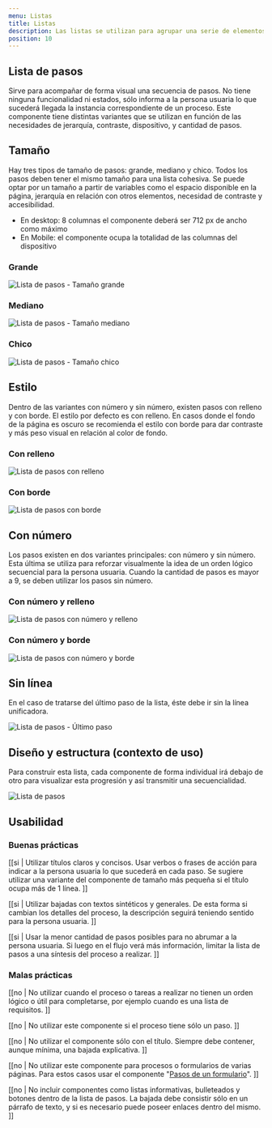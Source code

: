 ```yaml
---
menu: Listas
title: Listas
description: Las listas se utilizan para agrupar una serie de elementos relacionados. Los elementos de una lista pueden comenzar con un número o una viñeta. Para listas que presentan un orden secuencial de pasos, utilizamos la Lista de pasos.
position: 10
---
```


## Lista de pasos

Sirve para acompañar de forma visual una secuencia de pasos. No tiene ninguna funcionalidad ni estados, sólo informa a la persona usuaria lo que sucederá llegada la instancia correspondiente de un proceso. Este componente tiene distintas variantes que se utilizan en función de las necesidades de jerarquía, contraste, dispositivo, y cantidad de pasos.

<h2>Tamaño</h2>

Hay tres tipos de tamaño de pasos: grande, mediano y chico. Todos los pasos deben tener el mismo tamaño para una lista cohesiva. Se puede optar por un tamaño a partir de variables como el espacio disponible en la página, jerarquía en relación con otros elementos, necesidad de contraste y accesibilidad.
* En desktop: 8 columnas el componente deberá ser 712 px de ancho como máximo
* En Mobile: el componente ocupa la totalidad de las columnas del dispositivo

### Grande

<div className="mt-4 mb-5 mx-auto">
  <img src="/componentes/lista-de-pasos/paso-grande.svg" alt="Lista de pasos - Tamaño grande" />
</div>

### Mediano

<div className="mt-4 mb-5 mx-auto">
  <img src="/componentes/lista-de-pasos/paso-mediano.svg" alt="Lista de pasos - Tamaño mediano" />
</div>

### Chico

<div className="mt-4 mb-5 mx-auto">
  <img src="/componentes/lista-de-pasos/paso-chico.svg" alt="Lista de pasos - Tamaño chico" />
</div>

<h2>Estilo</h2>

Dentro de las variantes con número y sin número, existen pasos con relleno y con borde. El estilo por defecto es con relleno. En casos donde el fondo de la página es oscuro se recomienda el estilo con borde para dar contraste y más peso visual en relación al color de fondo.

### Con relleno

<div className="mt-4 mb-5 mx-auto">
  <img src="/componentes/lista-de-pasos/paso-mediano.svg" alt="Lista de pasos con relleno" />
</div>

### Con borde

<div className="mt-4 mb-5 mx-auto">
  <img src="/componentes/lista-de-pasos/paso-borde.svg" alt="Lista de pasos con borde" />
</div>

<h2>Con número</h2>

Los pasos existen en dos variantes principales: con número y sin número. Esta última se utiliza para reforzar visualmente la idea de un orden lógico secuencial para la persona usuaria. Cuando la cantidad de pasos es mayor a 9, se deben utilizar los pasos sin número. 

### Con número y relleno

<div className="mt-4 mb-5 mx-auto">
  <img src="/componentes/lista-de-pasos/paso-numero.svg" alt="Lista de pasos con número y relleno" />
</div>

### Con número y borde

<div className="mt-4 mb-5 mx-auto">
  <img src="/componentes/lista-de-pasos/paso-numero-borde.svg" alt="Lista de pasos con número y borde" />
</div>

<h2>Sin línea</h2>

En el caso de tratarse del último paso de la lista, éste debe ir sin la línea unificadora. 

<div className="mt-4 mb-5 mx-auto">
  <img src="/componentes/lista-de-pasos/paso-ultimo.svg" alt="Lista de pasos - Último paso" />
</div>

## Diseño y estructura (contexto de uso)

Para construir esta lista, cada componente de forma individual irá debajo de otro para visualizar esta progresión y así transmitir una secuencialidad.

<div className="mt-4 mb-5 mx-auto">
  <img src="/componentes/lista-de-pasos/lista-de-pasos.svg" alt="Lista de pasos" />
</div>

## Usabilidad

### Buenas prácticas

[[si | Utilizar títulos claros y concisos. Usar verbos o frases de acción para indicar a la persona usuaria lo que sucederá en cada paso. Se sugiere utilizar una variante del componente de tamaño más pequeña si el título ocupa más de 1 línea. ]]

[[si | Utilizar bajadas con textos sintéticos y generales. De esta forma si cambian los detalles del proceso, la descripción seguirá teniendo sentido para la persona usuaria. ]]

[[si | Usar la menor cantidad de pasos posibles para no abrumar a la persona usuaria. Si luego en el flujo verá más información, limitar la lista de pasos a una síntesis del proceso a realizar. ]]

### Malas prácticas

[[no | No utilizar cuando el proceso o tareas a realizar no tienen un orden lógico o útil para completarse, por ejemplo cuando es una lista de requisitos. ]]

[[no | No utilizar este componente si el proceso tiene sólo un paso. ]]

[[no | No utilizar el componente sólo con el título. Siempre debe contener, aunque mínima, una bajada explicativa. ]]

[[no | No utilizar este componente para procesos o formularios de varias páginas. Para estos casos usar el componente "[Pasos de un formulario](https://gcba.github.io/estandares/componentes/paso-a-paso/)". ]]

[[no | No incluir componentes como listas informativas, bulleteados y botones dentro de la lista de pasos. La bajada debe consistir sólo en un párrafo de texto, y si es necesario puede poseer enlaces dentro del mismo. ]]